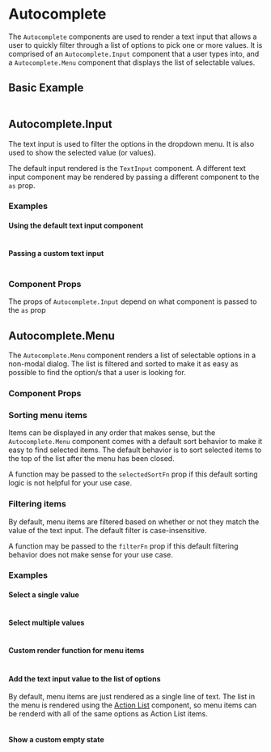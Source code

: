 # Autocomplete

The `Autocomplete` components are used to render a text input that allows a user to quickly filter through a list of options to pick one or more values. It is comprised of an `Autocomplete.Input` component that a user types into, and a `Autocomplete.Menu` component that displays the list of selectable values.

## Basic Example
<!-- Insert search field example here -->
```tsx live
```

## Autocomplete.Input

The text input is used to filter the options in the dropdown menu. It is also used to show the selected value (or values).

The default input rendered is the `TextInput` component. A different text input component may be rendered by passing a different component to the `as` prop.

### Examples

#### Using the default text input component
<!-- Insert search field example here -->
```tsx live
```

#### Passing a custom text input
<!-- Insert token select field example here -->
```tsx live
```

### Component Props

The props of `Autocomplete.Input` depend on what component is passed to the `as` prop

<!-- Insert prop table here -->

## Autocomplete.Menu

The `Autocomplete.Menu` component renders a list of selectable options in a non-modal dialog. The list is filtered and sorted to make it as easy as possible to find the option/s that a user is looking for.

### Component Props

<!-- Insert prop table here -->

### Sorting menu items

Items can be displayed in any order that makes sense, but the `Autocomplete.Menu` component comes with a default sort behavior to make it easy to find selected items. The default behavior is to sort selected items to the top of the list after the menu has been closed.

A function may be passed to the `selectedSortFn` prop if this default sorting logic is not helpful for your use case.

### Filtering items

By default, menu items are filtered based on whether or not they match the value of the text input. The default filter is case-insensitive.

A function may be passed to the `filterFn` prop if this default filtering behavior does not make sense for your use case.

### Examples

#### Select a single value
<!-- insert `selectionVariant="single"` example: search field? -->
```tsx live
```

#### Select multiple values
<!-- insert `selectionVariant="multiple"` example: add items to a list? build up a filter query? -->
```tsx live
```

#### Custom render function for menu items
<!-- insert custom item rendering example: issue labels? users w/ handle + full name? custom selected style? -->
```tsx live
```

#### Add the text input value to the list of options

By default, menu items are just rendered as a single line of text. The list in the menu is rendered using the [Action List]() component, so menu items can be renderd with all of the same options as Action List items.

<!-- insert example for `addNewItem`: issue label selection -->
```tsx live
```

#### Show a custom empty state

<!-- insert example for custom empty state text: no issue labels match the filter / there are no issue labels to even choose from -->
```tsx live
```